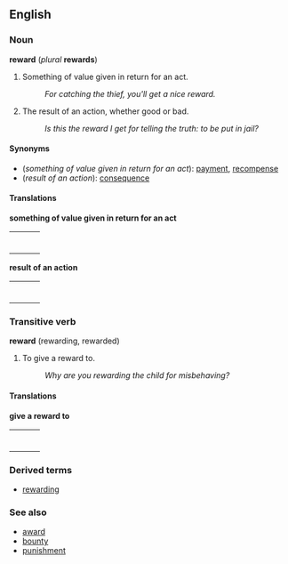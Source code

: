 ==English==
===Noun===
'''reward''' (''plural'' '''rewards''')

# Something of value given in return for an act.
#: ''For catching the thief, you'll get a nice reward.''
# The result of an action, whether good or bad.
#: ''Is this the reward I get for telling the truth: to be put in jail?''

====Synonyms====
*(''something of value given in return for an act''): [[payment]], [[recompense]]
*(''result of an action''): [[consequence]]

====Translations====

'''something of value given in return for an act'''
{| border=0  width=100%
|-
|bgcolor="#FFFFE0" valign=top width=48%|
{|
<!--Put translations for languages from A to I here-->
|}
| width=1% |
|bgcolor="#FFFFE0" valign=top width=48%|
{|
<!--Put translations for languages from J to Z here-->
|}
|}

'''result of an action'''
{| border=0  width=100%
|-
|bgcolor="#FFFFE0" valign=top width=48%|
{|
<!--Put translations for languages from A to I here-->
|}
| width=1% |
|bgcolor="#FFFFE0" valign=top width=48%|
{|
<!--Put translations for languages from J to Z here-->
|}
|}

===Transitive verb===
'''reward''' (rewarding, rewarded)

# To give a reward to.
#: ''Why are you rewarding the child for misbehaving?''

====Translations====

'''give a reward to'''
{| border=0  width=100%
|-
|bgcolor="#FFFFE0" valign=top width=48%|
{|
<!--Put translations for languages from A to I here-->
|}
| width=1% |
|bgcolor="#FFFFE0" valign=top width=48%|
{|
<!--Put translations for languages from J to Z here-->
|}
|}

===Derived terms===
*[[rewarding]] <!-- adj, as, rewarding work -->

===See also===
*[[award]]
*[[bounty]]
*[[punishment]]